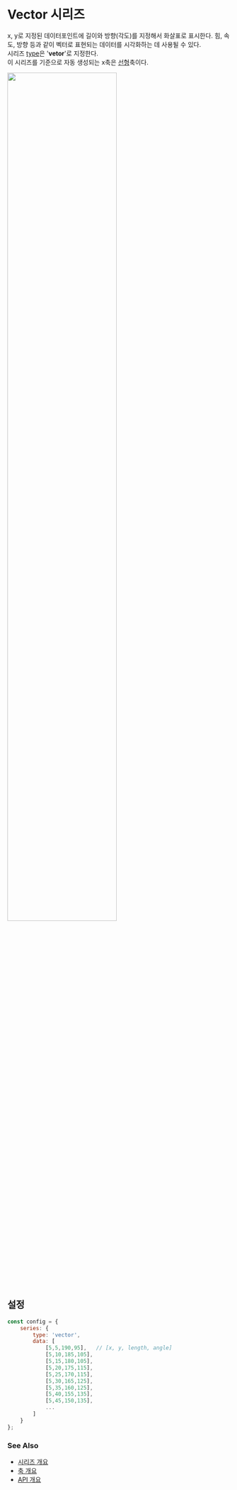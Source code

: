 # Vector 시리즈

x, y로 지정된 데이터포인트에 길이와 방향(각도)를 지정해서 화살표로 표시한다.
힘, 속도, 방향 등과 같이 벡터로 표현되는 데이터를 시각화하는 데 사용될 수 있다.<br/>
시리즈 [type](/config/config/series#type)은 '**vetor**'로 지정한다.<br/>
이 시리즈를 기준으로 자동 생성되는 x축은 [선형](/config/config/xAxis/linear)축이다.

<FiddleLink label="Try Vector" href="https:/jsfiddle.net/gh/get/library/pure/realgrid/realchart-demo/tree/master/guide/series/vector"/>
<img src="/images/guide/series/vector-01.png" width="70%" className="border-img"/>

## 설정

```js
const config = {
    series: {
        type: 'vector',
        data: [
            [5,5,190,95],   // [x, y, length, angle]
            [5,10,185,105],
            [5,15,180,105],
            [5,20,175,115],
            [5,25,170,115],
            [5,30,165,125],
            [5,35,160,125],
            [5,40,155,135],
            [5,45,150,135],
            ...
        ]
    }
};
```

### See Also

- [시리즈 개요](/guide/series)
- [축 개요](/guide/axes)
- [API 개요](/docs)